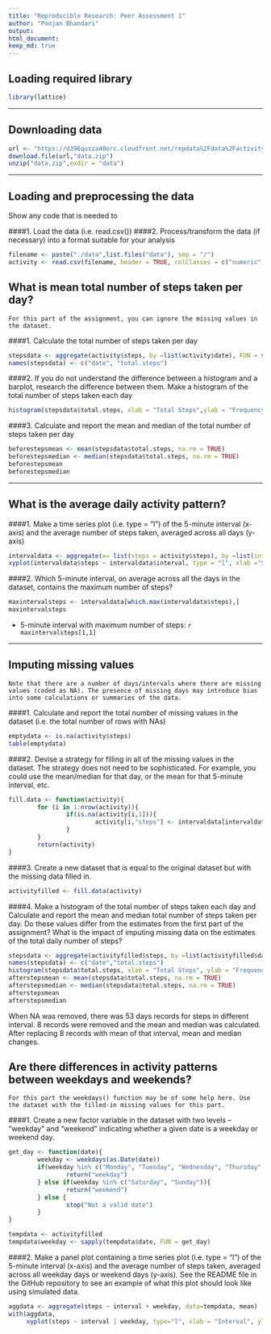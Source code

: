 ```yaml
---
title: "Reproducible Research: Peer Assessment 1"
author: "Poojan Bhandari"
output: 
html_document:
keep_md: true
---
```


## Loading required library
```r
library(lattice)
```

-----

## Downloading data
```r
url <- "https://d396qusza40orc.cloudfront.net/repdata%2Fdata%2Factivity.zip"
download.file(url,"data.zip")
unzip("data.zip",exdir = "data")
```

-----

## Loading and preprocessing the data
Show any code that is needed to

####1. Load the data (i.e. read.csv())
####2. Process/transform the data (if necessary) into a format suitable for your analysis

```r
filename <- paste("./data",list.files("data"), sep = "/")
activity <- read.csv(filename, header = TRUE, colClasses = c("numeric","character","numeric"), na = "NA")
```

## What is mean total number of steps taken per day?
```
For this part of the assignment, you can ignore the missing values in the dataset.
```

####1. Calculate the total number of steps taken per day
```r
stepsdata <- aggregate(activity$steps, by =list(activity$date), FUN = sum, na.rm =TRUE)
names(stepsdata) <- c("date", "total.steps")
```

####2. If you do not understand the difference between a histogram and a barplot, research the difference between them. Make a histogram of the total number of steps taken each day
```r
histogram(stepsdata$total.steps, xlab = "Total Steps",ylab = "Frequency", main ="total number of steps taken each day", breaks =  20)
```

####3. Calculate and report the mean and median of the total number of steps taken per day
```r
beforestepsmean <- mean(stepsdata$total.steps, na.rm = TRUE)
beforestepsmedian <- median(stepsdata$total.steps, na.rm = TRUE)
beforestepsmean
beforestepsmedian
```

-----

## What is the average daily activity pattern?

####1. Make a time series plot (i.e. type = "l") of the 5-minute interval (x-axis) and the average number of steps taken, averaged across all days (y-axis)
```r
intervaldata <- aggregate(x= list(steps = activity$steps), by =list(interval = activity$interval), FUN = mean, na.rm = TRUE)
xyplot(intervaldata$steps ~ intervaldata$interval, type = "l", xlab ="5-minute interval", ylab = "the average number of steps taken", main = "Average daily activity pattern")
```

####2. Which 5-minute interval, on average across all the days in the dataset, contains the maximum number of steps?
```r
maxintervalsteps <- intervaldata[which.max(intervaldata$steps),]
maxintervalsteps
```

* 5-minute interval with maximum number of steps: `r maxintervalsteps[1,1]` 

-----

## Imputing missing values
```
Note that there are a number of days/intervals where there are missing values (coded as NA). The presence of missing days may introduce bias into some calculations or summaries of the data. 
```

####1. Calculate and report the total number of missing values in the dataset (i.e. the total number of rows with NAs)

```r
emptydata <- is.na(activity$steps)
table(emptydata)
```

####2. Devise a strategy for filling in all of the missing values in the dataset. The strategy does not need to be sophisticated. For example, you could use the mean/median for that day, or the mean for that 5-minute interval, etc.
```r
fill.data <- function(activity){
        for (i in 1:nrow(activity)){
                if(is.na(activity[i,1])){
                        activity[i,"steps"] <- intervaldata[intervaldata$interval == activity[i,"interval"],"steps"] 
                }
        }
        return(activity)
}
```

####3. Create a new dataset that is equal to the original dataset but with the missing data filled in.
```r
activityfilled <- fill.data(activity)
```

####4. Make a histogram of the total number of steps taken each day and Calculate and report the mean and median total number of steps taken per day. Do these values differ from the estimates from the first part of the assignment? What is the impact of imputing missing data on the estimates of the total daily number of steps?
```r
stepsdata <- aggregate(activityfilled$steps, by =list(activityfilled$date), function(x){sum(x)})
names(stepsdata) <- c("date","total.steps")
histogram(stepsdata$total.steps, xlab = "Total Steps", ylab = "Frequency", main ="total number of steps taken each day", breaks =  20)
afterstepsmean <- mean(stepsdata$total.steps, na.rm = TRUE)
afterstepsmedian <- median(stepsdata$total.steps, na.rm = TRUE)
afterstepsmean
afterstepsmedian
```

When NA was removed, there was 53 days records for steps in different interval. 8 records were removed and the mean and median was calculated. After replacing 8 records with mean of that interval, mean and median changes.

## Are there differences in activity patterns between weekdays and weekends?
```
For this part the weekdays() function may be of some help here. Use the dataset with the filled-in missing values for this part.
```

####1. Create a new factor variable in the dataset with two levels – “weekday” and “weekend” indicating whether a given date is a weekday or weekend day.
```r
get_day <- function(date){
        weekday <- weekdays(as.Date(date))
        if(weekday %in% c("Monday", "Tuesday", "Wednesday", "Thursday", "Friday")){
                return("weekday")
        } else if(weekday %in% c("Saturday", "Sunday")){
                return("weekend")
        } else {
                stop("Not a valid date")
        }
}

tempdata <- activityfilled
tempdata$weekday <- sapply(tempdata$date, FUN = get_day)
```

####2. Make a panel plot containing a time series plot (i.e. type = "l") of the 5-minute interval (x-axis) and the average number of steps taken, averaged across all weekday days or weekend days (y-axis). See the README file in the GitHub repository to see an example of what this plot should look like using simulated data.
```r
aggdata <- aggregate(steps ~ interval + weekday, data=tempdata, mean)
with(aggdata,
     xyplot(steps ~ interval | weekday, type="l", xlab = "Interval", ylab = "Number of steps", layout = c(1, 2)))
```
